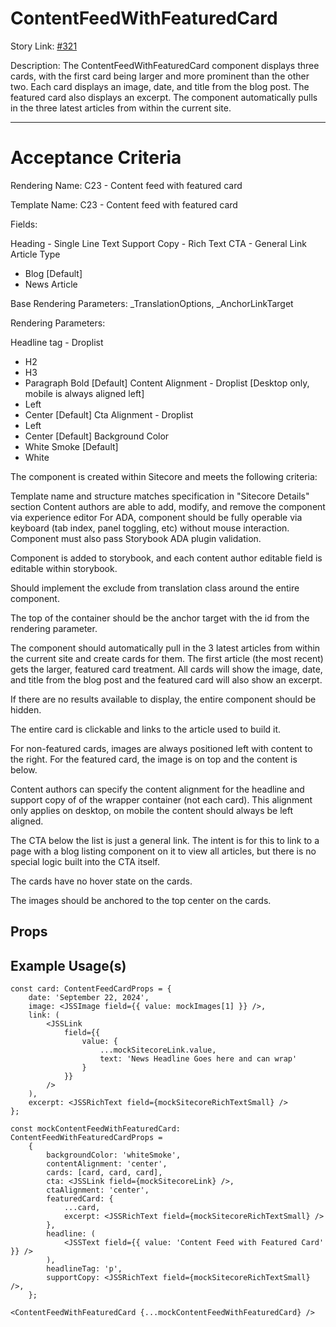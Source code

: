 
<Meta title="Design System/organisms/ContentFeedWithFeaturedCard/Docs" of={ContentFeedWithFeaturedCardStories} />

# ContentFeedWithFeaturedCard

Story Link: [#321](https://github.com/ahc-digital/migration-planning-tracking/issues/321)

Description: The ContentFeedWithFeaturedCard component displays three cards, with the first card being larger and more prominent than the other two. Each card displays an image, date, and title from the blog post. The featured card also displays an excerpt. The component automatically pulls in the three latest articles from within the current site.

---
# Acceptance Criteria

Rendering Name: C23 - Content feed with featured card

Template Name: C23 - Content feed with featured card

Fields:

Heading - Single Line Text
Support Copy - Rich Text
CTA - General Link
Article Type
- Blog [Default]
- News Article

Base Rendering Parameters: _TranslationOptions, _AnchorLinkTarget

Rendering Parameters:

Headline tag - Droplist
- H2
- H3
- Paragraph Bold [Default]
Content Alignment - Droplist [Desktop only, mobile is always aligned left]
- Left
- Center [Default]
Cta Alignment - Droplist
- Left
- Center [Default]
Background Color
- White Smoke [Default]
- White

The component is created within Sitecore and meets the following criteria:

Template name and structure matches specification in "Sitecore Details" section
Content authors are able to add, modify, and remove the component via experience editor
For ADA, component should be fully operable via keyboard (tab index, panel toggling, etc) without mouse interaction. Component must also pass Storybook ADA plugin validation.

Component is added to storybook, and each content author editable field is editable within storybook.

Should implement the exclude from translation class around the entire component.

The top of the container should be the anchor target with the id from the rendering parameter.

The component should automatically pull in the 3 latest articles from within the current site and create cards for them. The first article (the most recent) gets the larger, featured card treatment. All cards will show the image, date, and title from the blog post and the featured card will also show an excerpt.

If there are no results available to display, the entire component should be hidden.

The entire card is clickable and links to the article used to build it.

For non-featured cards, images are always positioned left with content to the right. For the featured card, the image is on top and the content is below.

Content authors can specify the content alignment for the headline and support copy of of the wrapper container (not each card). This alignment only applies on desktop, on mobile the content should always be left aligned.

The CTA below the list is just a general link. The intent is for this to link to a page with a blog listing component on it to view all articles, but there is no special logic built into the CTA itself.

The cards have no hover state on the cards.

The images should be anchored to the top center on the cards.

<Stories />

## Props
<Controls />

## Example Usage(s)
```tsx
const card: ContentFeedCardProps = {
    date: 'September 22, 2024',
    image: <JSSImage field={{ value: mockImages[1] }} />,
    link: (
        <JSSLink
            field={{
                value: {
                    ...mockSitecoreLink.value,
                    text: 'News Headline Goes here and can wrap'
                }
            }}
        />
    ),
    excerpt: <JSSRichText field={mockSitecoreRichTextSmall} />
};

const mockContentFeedWithFeaturedCard: ContentFeedWithFeaturedCardProps =
    {
        backgroundColor: 'whiteSmoke',
        contentAlignment: 'center',
        cards: [card, card, card],
        cta: <JSSLink field={mockSitecoreLink} />,
        ctaAlignment: 'center',
        featuredCard: {
            ...card,
            excerpt: <JSSRichText field={mockSitecoreRichTextSmall} />
        },
        headline: (
            <JSSText field={{ value: 'Content Feed with Featured Card' }} />
        ),
        headlineTag: 'p',
        supportCopy: <JSSRichText field={mockSitecoreRichTextSmall} />,
    };

<ContentFeedWithFeaturedCard {...mockContentFeedWithFeaturedCard} />
```
